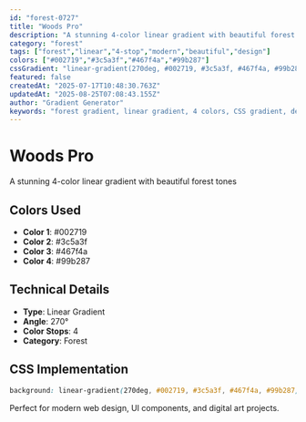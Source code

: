 ```yaml
---
id: "forest-0727"
title: "Woods Pro"
description: "A stunning 4-color linear gradient with beautiful forest tones"
category: "forest"
tags: ["forest","linear","4-stop","modern","beautiful","design"]
colors: ["#002719","#3c5a3f","#467f4a","#99b287"]
cssGradient: "linear-gradient(270deg, #002719, #3c5a3f, #467f4a, #99b287)"
featured: false
createdAt: "2025-07-17T10:48:30.763Z"
updatedAt: "2025-08-25T07:08:43.155Z"
author: "Gradient Generator"
keywords: "forest gradient, linear gradient, 4 colors, CSS gradient, design, #002719, #3c5a3f, #467f4a, #99b287"
---
```


# Woods Pro

A stunning 4-color linear gradient with beautiful forest tones

## Colors Used
- **Color 1**: #002719
- **Color 2**: #3c5a3f
- **Color 3**: #467f4a
- **Color 4**: #99b287

## Technical Details
- **Type**: Linear Gradient
- **Angle**: 270°
- **Color Stops**: 4
- **Category**: Forest

## CSS Implementation
```css
background: linear-gradient(270deg, #002719, #3c5a3f, #467f4a, #99b287);
```

Perfect for modern web design, UI components, and digital art projects.
